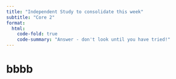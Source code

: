 ```yaml
---
title: "Independent Study to consolidate this week"
subtitle: "Core 2"
format:
  html:
    code-fold: true
    code-summary: "Answer - don't look until you have tried!"
---
```


# bbbb